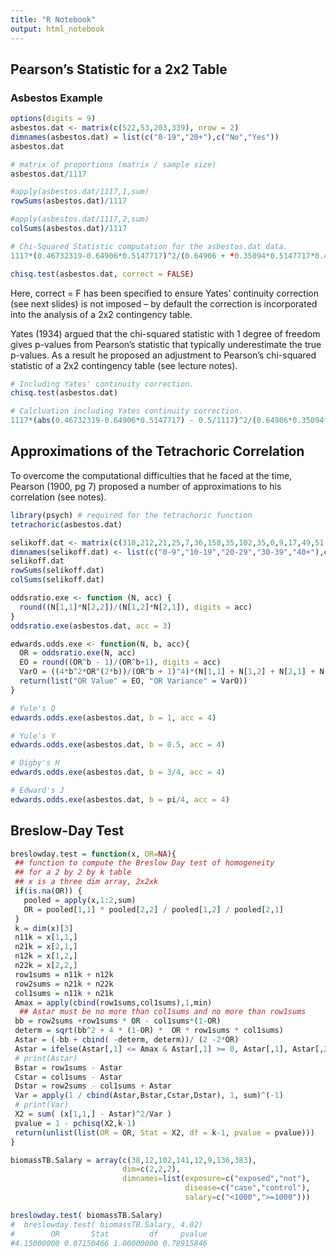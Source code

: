 ```yaml
---
title: "R Notebook"
output: html_notebook
---
```


## Pearson’s Statistic for a 2x2 Table

### Asbestos Example

```r
options(digits = 9)
asbestos.dat <- matrix(c(522,53,203,339), nrow = 2)
dimnames(asbestos.dat) = list(c("0-19","20+"),c("No","Yes"))
asbestos.dat

# matrix of proportions (matrix / sample size)
asbestos.dat/1117

#apply(asbestos.dat/1117,1,sum)
rowSums(asbestos.dat)/1117

#apply(asbestos.dat/1117,2,sum)
colSums(asbestos.dat)/1117

# Chi-Squared Statistic computation for the asbestos.dat data.
1117*(0.46732319-0.64906*0.5147717)^2/(0.64906 + *0.35094*0.5147717*0.4852283)

chisq.test(asbestos.dat, correct = FALSE)
```

Here, correct = F has been specified to ensure Yates’ continuity correction (see next slides) is not imposed – by default the correction is incorporated into the analysis of a 2x2 contingency table.

Yates (1934) argued that the chi-squared statistic with 1 degree of freedom gives p-values from Pearson’s statistic that typically underestimate the true p-values. As a result he proposed an adjustment to Pearson’s chi-squared statistic of a 2x2 contingency table (see lecture notes).

```r
# Including Yates' continuity correction.
chisq.test(asbestos.dat)

# Calcluation including Yates continuity correction.
1117*(abs(0.46732319-0.64906*0.5147717) - 0.5/1117)^2/(0.64906*0.35094*0.5147717*0.4852283)
```


## Approximations of the Tetrachoric Correlation

To overcome the computational difficulties that he faced at the time, Pearson (1900, pg 7) proposed a number of approximations to his correlation (see notes).

```r
library(psych) # required for the tetrachoric function
tetrachoric(asbestos.dat)
```

```r
selikoff.dat <- matrix(c(310,212,21,25,7,36,158,35,102,35,0,9,17,49,51,0,0,4,18,28), nrow = 5)
dimnames(selikoff.dat) <- list(c("0-9","10-19","20-29","30-39","40+"),c("None","Grade 1","Grade 2","Grade 3"))
selikoff.dat
rowSums(selikoff.dat)
colSums(selikoff.dat)
```


```r
oddsratio.exe <- function (N, acc) {
  round((N[1,1]*N[2,2])/(N[1,2]*N[2,1]), digits = acc)
}
oddsratio.exe(asbestos.dat, acc = 3)

edwards.odds.exe <- function(N, b, acc){
  OR = oddsratio.exe(N, acc)
  EO = round((OR^b - 1)/(OR^b+1), digits = acc)
  VarO = ((4*b^2*OR^(2*b))/(OR^b + 1)^4)*(N[1,1] + N[1,2] + N[2,1] + N[2,2])^(-1)
  return(list("OR Value" = EO, "OR Variance" = VarO))
}

# Yule's Q
edwards.odds.exe(asbestos.dat, b = 1, acc = 4)

# Yule's Y
edwards.odds.exe(asbestos.dat, b = 0.5, acc = 4)

# Digby's H
edwards.odds.exe(asbestos.dat, b = 3/4, acc = 4)

# Edward's J
edwards.odds.exe(asbestos.dat, b = pi/4, acc = 4)
```

## Breslow-Day Test

```r
breslowday.test = function(x, OR=NA){
 ## function to compute the Breslow Day test of homogeneity
 ## for a 2 by 2 by k table
 ## x is a three dim array, 2x2xk
 if(is.na(OR)) {
   pooled = apply(x,1:2,sum)
   OR = pooled[1,1] * pooled[2,2] / pooled[1,2] / pooled[2,1]
 }
 k = dim(x)[3]
 n11k = x[1,1,]
 n21k = x[2,1,]
 n12k = x[1,2,]
 n22k = x[2,2,]
 row1sums = n11k + n12k
 row2sums = n21k + n22k
 col1sums = n11k + n21k
 Amax = apply(cbind(row1sums,col1sums),1,min)
  ## Astar must be no more than col1sums and no more than row1sums
 bb = row2sums +row1sums * OR - col1sums*(1-OR)
 determ = sqrt(bb^2 + 4 * (1-OR) *  OR * row1sums * col1sums)
 Astar = (-bb + cbind( -determ, determ))/ (2 -2*OR)
 Astar = ifelse(Astar[,1] <= Amax & Astar[,1] >= 0, Astar[,1], Astar[,2])
 # print(Astar)
 Bstar = row1sums - Astar
 Cstar = col1sums - Astar
 Dstar = row2sums - col1sums + Astar
 Var = apply(1 / cbind(Astar,Bstar,Cstar,Dstar), 1, sum)^(-1)
 # print(Var)
 X2 = sum( (x[1,1,] - Astar)^2/Var )
 pvalue = 1 - pchisq(X2,k-1)
 return(unlist(list(OR = OR, Stat = X2, df = k-1, pvalue = pvalue)))
}

biomassTB.Salary = array(c(38,12,102,141,12,9,136,383),
                         dim=c(2,2,2),
                         dimnames=list(exposure=c("exposed","not"),
                                       disease=c("case","control"),
                                       salary=c("<1000",">=1000")))

breslowday.test( biomassTB.Salary)
#  breslowday.test( biomassTB.Salary, 4.02)
#        OR       Stat         df     pvalue 
#4.15000000 0.07150466 1.00000000 0.78915846 

```

